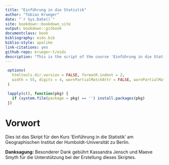 ```yaml
--- 
title: "Einführung in die Statistik"
author: "Tobias Krueger"
date: "`r Sys.Date()`"
site: bookdown::bookdown_site
output: bookdown::gitbook
documentclass: book
bibliography: eids.bib
biblio-style: apalike
link-citations: yes
github-repo: krueger-t/eids
description: "This is the script of the course 'Einführung in die Statistik' (in German) run at the Geography Department of Humboldt-Universität zu Berlin."
---
```


```r
 options(
   htmltools.dir.version = FALSE, formatR.indent = 2,
   width = 55, digits = 4, warnPartialMatchAttr = FALSE, warnPartialMatchDollar = FALSE
 )

 lapply(c(), function(pkg) {
   if (system.file(package = pkg) == '') install.packages(pkg)
 })
```

# Vorwort {-}

Dies ist das Skript für den Kurs 'Einführung in die Statistik' am Geographischen Institut der Humboldt-Universität zu Berlin.

**Danksagung:** Besonderer Dank gebührt Kassandra Jensch und Maeve Smyth für die Unterstützung bei der Erstellung dieses Skriptes.
